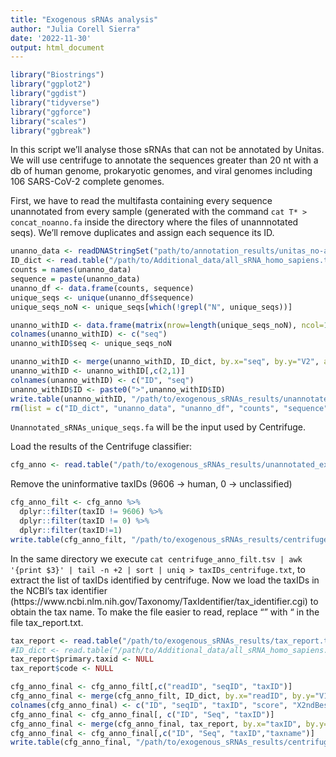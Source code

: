 ```yaml
---
title: "Exogenous sRNAs analysis"
author: "Julia Corell Sierra"
date: '2022-11-30'
output: html_document
---
```


```r
library("Biostrings")
library("ggplot2")
library("ggdist")
library("tidyverse")
library("ggforce")
library("scales")
library("ggbreak")
```

In this script we'll analyse those sRNAs that can not be annotated by Unitas. We will use centrifuge to annotate the sequences greater than 20 nt with a db of human genome, prokaryotic genomes, and viral genomes including 106 SARS-CoV-2 complete genomes. 

First, we have to read the multifasta containing every sequence unannotated from every sample (generated with the command `cat T* > concat_noanno.fa` inside the directory where the files of unannnotated seqs). We'll remove duplicates and assign each sequence its ID.

```r
unanno_data <- readDNAStringSet("path/to/annotation_results/unitas_no-anno/concat_noanno.fa")
ID_dict <- read.table("/path/to/Additional_data/all_sRNA_homo_sapiens.tsv", sep="\t", header=FALSE)
counts = names(unanno_data)
sequence = paste(unanno_data)
unanno_df <- data.frame(counts, sequence)
unique_seqs <- unique(unanno_df$sequence)
unique_seqs_noN <- unique_seqs[which(!grepl("N", unique_seqs))]

unanno_withID <- data.frame(matrix(nrow=length(unique_seqs_noN), ncol=1))
colnames(unanno_withID) <- c("seq")
unanno_withID$seq <- unique_seqs_noN

unanno_withID <- merge(unanno_withID, ID_dict, by.x="seq", by.y="V2", all.x=TRUE)
unanno_withID <- unanno_withID[,c(2,1)]
colnames(unanno_withID) <- c("ID", "seq")
unanno_withID$ID <- paste0(">",unanno_withID$ID)
write.table(unanno_withID, "/path/to/exogenous_sRNAs_results/unannotated_sRNAs_unique_seqs.fa", sep="\n", col.names = FALSE, row.names = FALSE, quote= FALSE)
rm(list = c("ID_dict", "unanno_data", "unanno_df", "counts", "sequence", "unique_seqs", "unique_seqs_noN"))
```

`Unannotated_sRNAs_unique_seqs.fa` will be the input used by Centrifuge. 

Load the results of the Centrifuge classifier:
```r
cfg_anno <- read.table("/path/to/exogenous_sRNAs_results/unannotated_exogenous_sRNA_k1.out", sep="\t", header=TRUE)
```

Remove the uninformative taxIDs (9606 -> human, 0 -> unclassified)
```r
cfg_anno_filt <- cfg_anno %>%
  dplyr::filter(taxID != 9606) %>%
  dplyr::filter(taxID != 0) %>%
  dplyr::filter(taxID!=1)
write.table(cfg_anno_filt, "/path/to/exogenous_sRNAs_results/centrifuge_anno_filt.tsv", sep="\t", row.names=FALSE, quote=FALSE)
```

In the same directory we execute `cat centrifuge_anno_filt.tsv | awk '{print $3}' | tail -n +2 | sort | uniq > taxIDs_centrifuge.txt`, to extract the list of taxIDs identified by centrifuge. Now we load the taxIDs in the NCBI's tax identifier (https://www.ncbi.nlm.nih.gov/Taxonomy/TaxIdentifier/tax_identifier.cgi) to obtain the tax name. To make the file easier to read, replace "\t|" with "\t" in the file tax_report.txt.

```r
tax_report <- read.table("/path/to/exogenous_sRNAs_results/tax_report.txt", sep="\t", header=TRUE, quote="")
#ID_dict <- read.table("/path/to/Additional_data/all_sRNA_homo_sapiens.tsv", sep="\t", header=FALSE)
tax_report$primary.taxid <- NULL
tax_report$code <- NULL

cfg_anno_final <- cfg_anno_filt[,c("readID", "seqID", "taxID")]
cfg_anno_final <- merge(cfg_anno_filt, ID_dict, by.x="readID", by.y="V1", all.x=TRUE)
colnames(cfg_anno_final) <- c("ID", "seqID", "taxID", "score", "X2ndBestScore", "hitLength", "queryLength", "numMatches", "Seq")
cfg_anno_final <- cfg_anno_final[, c("ID", "Seq", "taxID")]
cfg_anno_final <- merge(cfg_anno_final, tax_report, by.x="taxID", by.y="taxid", all.x=TRUE)
cfg_anno_final <- cfg_anno_final[,c("ID", "Seq", "taxID","taxname")]
write.table(cfg_anno_final, "/path/to/exogenous_sRNAs_results/centrifuge_anno_final.tsv", sep="\t", row.names=FALSE, quote=FALSE)
```

